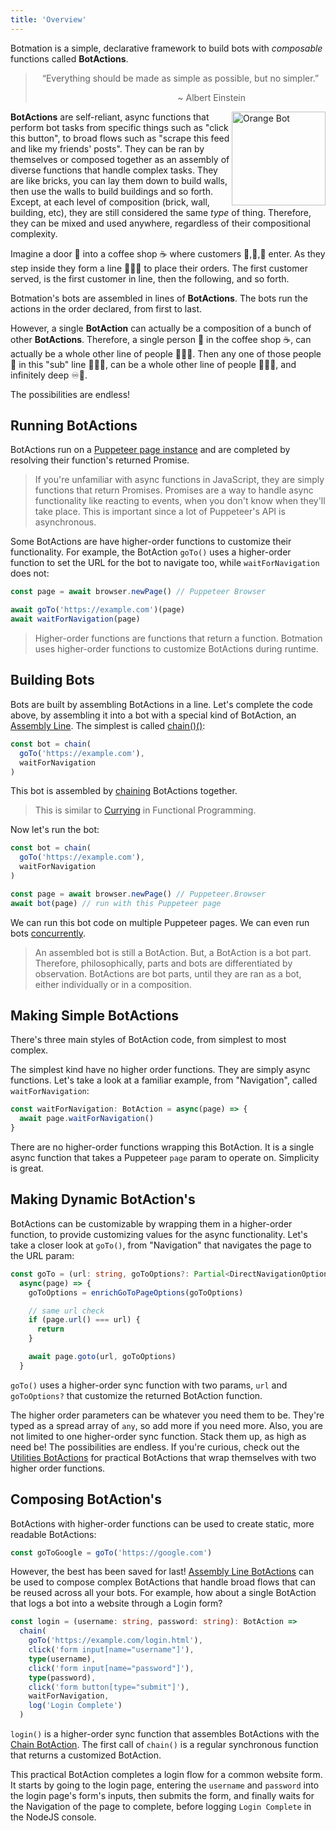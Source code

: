 ```yaml
---
title: 'Overview'
---
```


Botmation is a simple, declarative framework to build bots with *composable* functions called **BotActions**.

<blockquote>
    <p style="text-align:center">
        “Everything should be made as simple as possible, but no simpler.”
        <br />
        <div style="text-align:right;padding-right:8rem;">~ Albert Einstein</div>
    </p>
</blockquote>

<img src="/orange_bot.png" alt="Orange Bot" align="right" width="150px" />

**BotActions** are self-reliant, async functions that perform bot tasks from specific things such as "click this button", to broad flows such as "scrape this feed and like my friends' posts". They can be ran by themselves or composed together as an assembly of diverse functions that handle complex tasks. They are like bricks, you can lay them down to build walls, then use the walls to build buildings and so forth. Except, at each level of composition (brick, wall, building, etc), they are still considered the same *type* of thing. Therefore, they can be mixed and used anywhere, regardless of their compositional complexity.

Imagine a door 🚪 into a coffee shop ☕ where customers 🧍,🧍,🧍 enter. As they step inside they form a line 🧍🧍🧍 to place their orders. The first customer served, is the first customer in line, then the following, and so forth.

Botmation's bots are assembled in lines of **BotActions**. The bots run the actions in the order declared, from first to last.

However, a single **BotAction** can actually be a composition of a bunch of other **BotActions**. Therefore, a single person 🧍 in the coffee shop ☕, can actually be a whole other line of people 🧍🧍🧍. Then any one of those people 🧍 in this "sub" line 🧍🧍🧍, can be a whole other line of people 🧍🧍🧍, and infinitely deep ♾️🐇.

The possibilities are endless!

## Running BotActions

BotActions run on a [Puppeteer page instance](https://pptr.dev/#?product=Puppeteer&version=v7.0.4&show=api-class-page) and are completed by resolving their function's returned Promise.

> If you're unfamiliar with async functions in JavaScript, they are simply functions that return Promises. Promises are a way to handle async functionality like reacting to events, when you don't know when they'll take place. This is important since a lot of Puppeteer's API is asynchronous.

Some BotActions are have higher-order functions to customize their functionality. For example, the BotAction `goTo()` uses a higher-order function to set the URL for the bot to navigate too, while `waitForNavigation` does not:
```typescript
const page = await browser.newPage() // Puppeteer Browser

await goTo('https://example.com')(page)
await waitForNavigation(page)
```

> Higher-order functions are functions that return a function. Botmation uses higher-order functions to customize BotActions during runtime.

## Building Bots

Bots are built by assembling BotActions in a line. Let's complete the code above, by assembling it into a bot with a special kind of BotAction, an [Assembly Line](/api/assembly-lines). The simplest is called [chain()()](/api/assembly-lines#chain):

```typescript
const bot = chain(
  goTo('https://example.com'),
  waitForNavigation
)
```

This bot is assembled by [chaining](/api/assembly-lines#chain) BotActions together.

> This is similar to [Currying](https://en.wikipedia.org/wiki/Currying) in Functional Programming.

Now let's run the bot:
```typescript
const bot = chain(
  goTo('https://example.com'),
  waitForNavigation
)

const page = await browser.newPage() // Puppeteer.Browser
await bot(page) // run with this Puppeteer page
```

We can run this bot code on multiple Puppeteer pages. We can even run bots [concurrently](/topic/concurrency).

> An assembled bot is still a BotAction. But, a BotAction is a bot part. Therefore, philosophically, parts and bots are differentiated by observation. BotActions are bot parts, until they are ran as a bot, either individually or in a composition.

## Making Simple BotActions

There's three main styles of BotAction code, from simplest to most complex.

The simplest kind have no higher order functions. They are simply async functions. Let's take a look at a familiar example, from "Navigation", called `waitForNavigation`:

```typescript
const waitForNavigation: BotAction = async(page) => {
  await page.waitForNavigation()
}
```

There are no higher-order functions wrapping this BotAction. It is a single async function that takes a Puppeteer `page` param to operate on. Simplicity is great.

## Making Dynamic BotAction's

BotActions can be customizable by wrapping them in a higher-order function, to provide customizing values for the async functionality. Let's take a closer look at `goTo()`, from "Navigation" that navigates the page to the URL param:

```typescript
const goTo = (url: string, goToOptions?: Partial<DirectNavigationOptions>): BotAction =>
  async(page) => {
    goToOptions = enrichGoToPageOptions(goToOptions)

    // same url check
    if (page.url() === url) {
      return
    }

    await page.goto(url, goToOptions)
  }
```

`goTo()` uses a higher-order sync function with two params, `url` and `goToOptions?` that customize the returned BotAction function.

The higher order parameters can be whatever you need them to be. They're typed as a spread array of `any`, so add more if you need more. Also, you are not limited to one higher-order sync function. Stack them up, as high as need be! The possibilities are endless. If you're curious, check out the [Utilities BotActions](/api/utilities) for practical BotActions that wrap themselves with two higher order functions.

## Composing BotAction's

BotActions with higher-order functions can be used to create static, more readable BotActions:
```typescript
const goToGoogle = goTo('https://google.com')
```

However, the best has been saved for last! [Assembly Line BotActions](/api/assembly-lines) can be used to compose complex BotActions that handle broad flows that can be reused across all your bots. For example, how about a single BotAction that logs a bot into a website through a Login form?

```typescript
const login = (username: string, password: string): BotAction =>
  chain(
    goTo('https://example.com/login.html'),
    click('form input[name="username"]'),
    type(username),
    click('form input[name="password"]'),
    type(password),
    click('form button[type="submit"]'),
    waitForNavigation,
    log('Login Complete')
  )
```

`login()` is a higher-order sync function that assembles BotActions with the [Chain BotAction](/api/assembly-lines#chain). The first call of `chain()` is a regular synchronous function that returns a customized BotAction.

This practical BotAction completes a login flow for a common website form. It starts by going to the login page, entering the `username` and `password` into the login page's form's inputs, then submits the form, and finally waits for the Navigation of the page to complete, before logging `Login Complete` in the NodeJS console.
